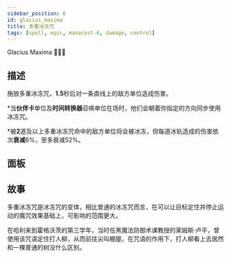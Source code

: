 ```yaml
---
sidebar_position: 6
id: glacius_maxima
title: 多重冰冻咒
tags: [spell, epic, manacost-6, damage, control]
---
```


Glacius Maxima 🧊🥶🧊

<!--truncate-->



<CardBasics cardKey={id}/>


## 描述

施放多重冰冻咒，**1.5**秒后对一条直线上的敌方单位造成伤害。

*当**伙伴卡**单位及**时间转换器**召唤单位在场时，他们会朝着你指定的方向同步使用冰冻咒。

*被**2**道及以上多重冰冻咒命中的敌方单位将会被冰冻，但每道冰轨造成的伤害依次**衰减**6%，至多衰减52%。

## 面板


<LevelComponent/>


<CardDynamicTable cardKey={id}/>


<CardComplexTable cardKey={id}/>





## 故事

多重冰冻咒是冰冻咒的变体，相比普通的冰冻咒而言，在可以让目标定住并停止运动的魔咒效果基础上，可影响的范围更大。

在哈利来到霍格沃茨的第三学年，当时任黑魔法防御术课教授的莱姆斯·卢平，曾使用该咒语定住打人柳，从而前往尖叫棚屋。在咒语的作用下，打人柳看上去居然和一棵普通的树没什么区别。



